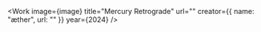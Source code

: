 
<Work
  image={image}
  title="Mercury Retrograde"
  url=""
  creator={{ name: "æther", url: "" }}
  year={2024}
/>
